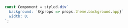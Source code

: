 ```js
const Component = styled.div`
  background: `${props => props.theme.background.app}`
  width: 0;
`;
```